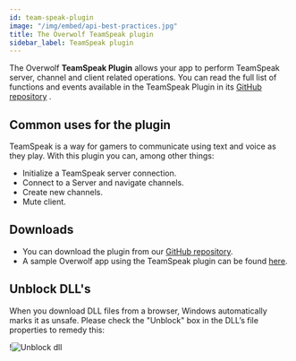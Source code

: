 ```yaml
---
id: team-speak-plugin
image: "/img/embed/api-best-practices.jpg"
title: The Overwolf TeamSpeak plugin
sidebar_label: TeamSpeak plugin
---
```


The Overwolf **TeamSpeak Plugin** allows your app to perform TeamSpeak server, channel and client related operations. You can read the full list of functions and events available in the TeamSpeak Plugin in its [GitHub repository](https://github.com/overwolf/teamspeak-overwolf) .

## Common uses for the plugin

TeamSpeak is a way for gamers to communicate using text and voice as they play. With this plugin you can, among other things:

* Initialize a TeamSpeak server connection.
* Connect to a Server and navigate channels.
* Create new channels.
* Mute client.

## Downloads

* You can download the plugin from our [GitHub repository](https://github.com/overwolf/teamspeak-overwolf).
* A sample Overwolf app using the TeamSpeak plugin can be found [here](https://github.com/overwolf/teamspeak-overwolf/tree/master/sampleApp).

## Unblock DLL's

When you download DLL files from a browser, Windows automatically marks it as unsafe. Please check the "Unblock" box in the DLL’s file properties to remedy this:

!![Unblock dll](/assets/unblock_dll.jpg)
